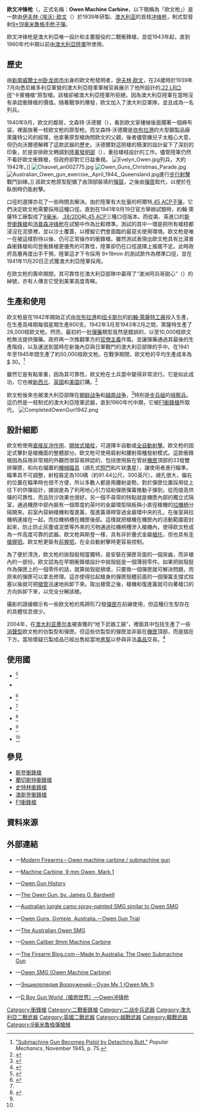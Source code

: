 {{noteTA
|G1=軍事
|G2=長度單位
|G3=Firearms
|T=zh:欧文冲锋枪;zh-hans:欧文冲锋枪;zh-hant:歐文衝鋒槍;zh-cn:欧文冲锋枪;zh-tw:奧文衝鋒槍;zh-hk:奧文衝鋒槍;zh-mo:奧文衝鋒槍;
|1=zh:朝鲜战争;zh-cn:朝鲜战争;zh-tw:韓戰;zh-hk:韓戰;zh-sg:韩战;
|2=zh:越南戰爭;zh-cn:越南战争;zh-tw:越南戰爭;zh-hk:越戰;zh-sg:越南战争;
}}
{{Infobox Weapon
| name = 欧文冲锋枪<br />{{Lang|en|Owen Gun}}
| image = File:Owen Gun (AWM 018320).jpg
| image_size = 300px
| caption = 1945年，在[[新不列顛|新不列顛]]手持欧文冲锋枪的澳大利亞士兵
| origin = {{flagcountry|Australia}}
| type = [[冲锋枪|冲锋枪]]
<!-- Type selection -->| is_ranged = yes
| is_bladed = 
| is_explosive = 
| is_artillery = 
| is_vehicle = 
| is_missile = 
| is_UK = <!-- Service history -->
| service = 1941年－1960年代
| used_by = 參見[[#使用國|使用國]]
| wars = <div class="NavFrame collapsed" style="color: black; background-color: #FFFFFF; margin: 0 auto; padding: 0 10px; text-align: left;"><div class="NavHead" style="background-color: #FFFFFF; margin: 0 auto; padding: 0 10px; font-weight:normal;"></div><div class="NavContent" style="background-color: #FFFFFF; margin: 0 auto; padding: 0 10px;">
* [[第二次世界大战|第二次世界大战]]
* [[馬來亞緊急狀態|1948年馬來亞緊急狀態]]
* [[朝鲜战争|朝鲜战争]]
* [[越南战争|越南战争]]
* [[1964年羅德西亞布殊戰爭|1964年羅德西亞布殊戰爭]]
</div>
</div><!-- Production history -->
| designer = [[伊夫林·欧文|伊夫林·欧文]]（{{Lang|en|Evelyn Owen}}）
| design_date = 1931－1939年
|manufacturer= <div class="NavFrame collapsed" style="color: black; background-color: #FFFFFF; margin: 0 auto; padding: 0 10px; text-align: left;"><div class="NavHead" style="background-color: #FFFFFF; margin: 0 auto; padding: 0 10px; font-weight:normal;"></div><div class="NavContent" style="background-color: #FFFFFF; margin: 0 auto; padding: 0 10px;">
* [[約翰·萊薩特工廠|約翰·萊薩特工廠]]
* [[利特高輕武器工廠|利特高輕武器工廠]]
</div>
</div>
| unit_cost = [[美元|$]]30／把
| production_date = 1941－1945年
| number = 45,000－50,000把
| variants = <div class="NavFrame collapsed" style="color: black; background-color: #FFFFFF; margin: 0 auto; padding: 0 10px; text-align: left;"><div class="NavHead" style="background-color: #FFFFFF; margin: 0 auto; padding: 0 10px; font-weight:normal;"></div><div class="NavContent" style="background-color: #FFFFFF; margin: 0 auto; padding: 0 10px;">
* Mk 1/42
* Mk 1/43
* Mk 2/43
</div>
</div>
<!-- General specifications -->| spec_label = 
| weight = <div class="NavFrame collapsed" style="color: black; background-color: #FFFFFF; margin: 0 auto; padding: 0 10px; text-align: left;"><div class="NavHead" style="background-color: #FFFFFF; margin: 0 auto; padding: 0 10px; font-weight:normal;">空槍：</div><div class="NavContent" style="background-color: #FFFFFF; margin: 0 auto; padding: 0 10px;">
* Mk 1/42：4.24[[千克|千克]]（9.35[[磅|磅]]）
* Mk 1/43：3.99公斤（8.8磅）
* Mk 2/43：3.47公斤（7.65磅）
</div>
</div>
| length = 806[[毫米|毫米]]（31.73[[英寸|英吋]]）
| part_length = 247毫米（9.72英吋）
| width = 
| height = 
| diameter = 
| crew = <!-- Ranged weapon specifications -->
| cartridge = -{}-
* 制式：[[9×19mm魯格彈|9×19毫米]]
* 原型：[[.38/200|.38/200]]
* 原型：[[.45_ACP|.45 ACP]]
| caliber = <div class="NavFrame collapsed" style="color: black; background-color: #FFFFFF; margin: 0 auto; padding: 0 10px; text-align: left;"><div class="NavHead" style="background-color: #FFFFFF; margin: 0 auto; padding: 0 10px; font-weight:normal;"></div><div class="NavContent" style="background-color: #FFFFFF; margin: 0 auto; padding: 0 10px;">
* 9×19毫米：9毫米（.357英吋）
* .38/200：9.65毫米（.38英吋）
* .45 ACP：11.43毫米（.45英吋）
</div>
</div>
| barrels = 1根，[[膛線|膛線]]7條，右旋，[[槍口|槍口]]裝有[[消焰器|消焰器]]，本身可快速拆卸
| action = <div class="NavFrame collapsed" style="color: black; background-color: #FFFFFF; margin: 0 auto; padding: 0 10px; text-align: left;"><div class="NavHead" style="background-color: #FFFFFF; margin: 0 auto; padding: 0 10px; font-weight:normal;"></div><div class="NavContent" style="background-color: #FFFFFF; margin: 0 auto; padding: 0 10px;">
* [[反沖作用_(槍械)#直接反沖|直接反沖作用]]
* [[開放式槍栓|開放式槍栓]]
</div>
</div>
| mode = {{Link-en|半自動槍械|Semi-automatic firearm|半自動}}、[[自動火器|全自動]]，可[[擊發調變槍械|擊發調變]]
| rate = <div class="NavFrame collapsed" style="color: black; background-color: #FFFFFF; margin: 0 auto; padding: 0 10px; text-align: left;"><div class="NavHead" style="background-color: #FFFFFF; margin: 0 auto; padding: 0 10px; font-weight:normal;"></div><div class="NavContent" style="background-color: #FFFFFF; margin: 0 auto; padding: 0 10px;">
* 理論射速：
** Mk 1/42：700發／分鐘
** Mk 1/43：680發／分鐘
** Mk 2/43：600發／分鐘
* 實際射速：120發／分鐘
</div>
</div>
| velocity = 380—420[[米每秒|米／秒]]（1,246.72—1,377.95[[英尺每秒|英尺／秒]]）
| range = <div class="NavFrame collapsed" style="color: black; background-color: #FFFFFF; margin: 0 auto; padding: 0 10px; text-align: left;"><div class="NavHead" style="background-color: #FFFFFF; margin: 0 auto; padding: 0 10px; font-weight:normal;"></div><div class="NavContent" style="background-color: #FFFFFF; margin: 0 auto; padding: 0 10px;">
* 瞄具裝定射程：91.44[[米_(单位)|公尺]]（100[[码|码]]，300[[英尺|英尺]]）
* 最大有效射程：123公尺（134.51码，403.54英尺）
</div>
</div>
| max_range = 200公尺（218.72码，656.17英尺）
| feed = 32／33發可拆卸式[[彈匣|彈匣]]
| sights = [[機械瞄具|機械瞄具]]：向右偏置的覘孔式[[照門|照門]]和片狀[[照準器|準星]]
<!-- 火炮規格 -->| breech = 
| recoil = 
| carriage = 
| elevation = 
| traverse = <!-- 刃器規格 -->
| blade_type = 
| hilt_type = 
| sheath_type = 
| head_type = 
| haft_type = <!-- 爆炸物內填炸藥規格 -->
| filling = 
| filling_weight = 
| detonation = 
| yield = <!-- 車輛/飛彈規格 -->
| armour = 
| primary_armament = 
| secondary_arament = 
| engine = 
| engine_power = 
| transmission = 
| payload_capacity = 
| fuel_capacity = 
| pw_ratio = 
| suspension = 
| clearance = 
| vehicle_range = 
| speed = 
| guidance = 
| steering = <!-- Missiles only -->
| wingspan = 
| propellant = 
| ceiling = 
| altitude = 
| depth = 
| boost = 
| accuracy = 
| launch_platform = 
| transport = 
}}

'''欧文冲锋枪'''（{{Lang-en|'''Owen Gun'''}}，正式名稱：'''Owen Machine Carbine'''，以下簡稱為「欧文枪」）是一款由[[伊夫林·欧文|伊夫林·（埃沃）·欧文]]（{{Lang-en|Evelyn (Evo) Owen}}）於1939年研製、[[澳大利亚|澳大利亚]]的首枝[[冲锋枪|冲锋枪]]，制式型發射[[9×19mm魯格彈|9×19毫米魯格]][[手枪|手枪]][[子彈|子彈]]。

欧文冲锋枪是澳大利亞唯一設計和主要服役的二戰衝鋒槍，並從1943年起，直到1960年代中期以前由[[澳大利亞陸軍|澳大利亞陸軍]]所使用。

== 歷史 ==
由[[新南威爾士州|新南威爾士州]][[卧龙岗市_(新南威尔士州)|卧龙岗市]]出身的欧文枪發明者，[[伊夫林·欧文|伊夫林·欧文]]，在24歲時於1939年7月向悉尼維多利亞軍營的澳大利亞陸軍軍械官員展示了他所設計的[[.22_LR|.22 LR]][[口徑|口徑]]“卡賓機槍”原型槍。該槍卻被澳大利亞陸軍所拒絕，因為澳大利亞陸軍在當時沒有承認衝鋒槍的價值。隨著戰爭的爆發，欧文加入了澳大利亞軍隊，並且成為一名列兵。

1940年9月，欧文的鄰居，文森特·沃德爾（{{Lang-en|Vincent Wardell}}），看到欧文家樓梯後面擱著一個麻布袋，裡面放著一枝欧文枪的原型枪。而文森特·沃德爾是[[坎布拉港|坎布拉港]]的大型鋼製品廠萊薩特公司的經理，他拿著原型槍詢問欧文的父親，後者儘管嫌兒子太粗心大意，但仍向沃爾德解釋了這款武器的歷史。沃德爾對這把槍的簡潔的設計留下了深刻的印象，於是安排欧文轉調到[[陸軍發明部|陸軍發明部]]（{{Lang-en|Army Inventions Board}}），重拾槍枝設計的工作。儘管陸軍仍然不看好歐文衝鋒槍，但政府卻對它日益重視。
[[File:Evelyn_Owen.jpg|left]]列兵，大約1942年。]]
[[File:Chauvel_an002775.jpg|thumb]]
[[File:Owen_Guns_Christmas_Parade.jpg|thumb]]
[[File:Australian_Owen_gun_exercise,_April_1944,_Queensland.jpg|thumb]]進行[[步行射擊|步行射擊]]戰鬥訓綀。]]
該欧文枪原型配備了由頂部裝填的[[彈鼓|彈鼓]]，之後由[[彈匣|彈匣]]取代，以便於在臥倒時仍能射擊。

口徑的選擇亦花了一些時間去解決。由於陸軍有大批量的柯爾特[[.45_ACP|.45 ACP]][[子彈|子彈]]，它們決定欧文枪需要採用這種口徑。直到在1941年9月19日官方舉辦試驗時，約翰·萊薩特工廠製成了[[9×19mm魯格彈|9毫米]]、[[.38/200|.38/200]]和[[.45_ACP|.45 ACP]]三種口徑版本。而從美、英進口的[[斯登衝鋒槍|斯登衝鋒槍]]和[[汤普森冲锋枪|汤普森冲锋枪]]在試驗中作為比較標準。測試的其中一環是把所有槍枝都浸沒在泥漿裡，並以沙土覆蓋，以模擬它們會面臨的最惡劣使用環境。欧文枪是唯一在被這樣對待以後、仍可正常操作的衝鋒槍。雖然測試表現出欧文枪具有比湯普森衝鋒槍和司登衝鋒槍更優秀的可靠性，陸軍卻仍在口徑選擇上搖擺不定。此時政府高層再度出手干預，陸軍這才下令採用 9×19mm 的測試款作為標準口徑，並在1941年11月20日正式獲澳大利亞陸軍採用。

在欧文枪的壽命期間，其可靠性在澳大利亞部隊中贏得了“澳洲阿兵哥甜心”（{{Lang-en|Digger's Darling}}）的綽號，亦有人傳言它受到美軍高度青睞。

== 生產和使用 ==
欧文枪是在1942年開始正式由[[坎布拉港|坎布拉港]]和[[纽卡斯尔|纽卡斯尔]]的[[約翰·萊薩特工廠|約翰·萊薩特工廠]]投入生產，在生產高峰期每個星期生產800支。1942年3月至1943年2月之間，萊薩特生產了28,000枝欧文枪。然而，最初的一批[[彈藥|彈藥]]類型竟然是錯誤的，以至10,000枝欧文枪無法提供彈藥。政府再一次推翻軍方的[[官僚制|官僚主義]]作風​​，並讓彈藥通過其最後的生產階段，以及運送到當時在新幾內亞與日軍戰鬥的澳大利亞部隊的手中。在1941年至1945年間生產了約50,000枝欧文枪。在戰爭期間，欧文枪的平均生產成本為[[美元|$]] 30。<ref>[http://books.google.com/books?id=p98DAAAAMBAJ&pg=PA75&dq=true#v=onepage&q=true&f=true "Submachine Gun Becomes Pistol by Detaching Butt."] {{Wayback|url=http://books.google.com/books?id=p98DAAAAMBAJ&pg=PA75&dq=true#v=onepage&q=true&f=true |date=20140627081733 }} ''Popular Mechanics'', November 1945, p. 75.</ref>

雖然它是有點笨重，因為其可靠性，欧文枪在士兵當中變得非常流行。它是如此成功，它也被[[新西兰|新西兰]]、[[英国|英国]]和[[美国|美国]]訂購。<ref name="MFOwen">{{cite web |url=http://www.militaryfactory.com/smallarms/detail.asp?smallarms_id=479 |title=Owen SMG (Owen Machine Carbine) |publisher=militaryfactory.com |date= |accessdate=2013-05-02 |archive-date=2017-08-04 |archive-url=https://web.archive.org/web/20170804214704/https://www.militaryfactory.com/smallarms/detail.asp?smallarms_id=479 |dead-url=no }}</ref>

欧文枪後來也被澳大利亞部隊在[[朝鲜战争|朝鲜战争]]和[[越南战争|越南战争]]，<ref>{{cite web |url=http://www.kokodahistorical.com.au/index.php?/Owen-Gun.html |title=Kokoda Track Tours – Home |publisher=Kokoda Historical |date= |accessdate=2012-11-19 |archive-date=2012-03-07 |archive-url=https://web.archive.org/web/20120307184221/http://www.kokodahistorical.com.au/index.php?%2FOwen-Gun.html |dead-url=no }}</ref>特別是[[步兵|步兵]][[組|組]]的[[偵察兵|偵察兵]]。這仍然是一枝制式的澳大利亞陸軍武器，直到1960年代中期，它被[[F1衝鋒槍|F1衝鋒槍]]所取代。
[[File:CompletedOwenGun1942.png|thumb]]

== 設計細節 ==
欧文枪使用[[反沖作用_(槍械)#直接反沖|直接反沖作用]]、[[開放式槍栓|開放式槍栓]]，可選擇半自動或[[自動火器|全自動射擊]]。欧文枪的固定式擊針是槍機面的整體部分。欧文枪可使用肩射和腰射兩種發射模式。這款衝鋒槍因為採用非常規的外觀而很容易辨認的，包括使用裝在管狀[[機匣|機匣]]頂部的33發雙排彈匣，和向右偏置的[[機械瞄具|機械瞄具]]（覘孔式[[照門|照門]]和片狀[[照準器|準星]]），讓使用者進行瞄準。瞄準具不可調整，射程裝定為100碼（約91.44公尺，300英尺）。覘孔很大，偏右的位置在瞄準時也很不方便，所以多數人都是用腰射姿勢。對於彈匣位置採用從上往下的供彈設計，據說是為了利用地心引力協助彈匣彈簧推動子彈到{{Link-en|後膛裝填武器|Breech-loading weapon|後膛進行裝填}}，從而提高供彈的可靠性，而且防沙效果也很好。另一個不尋常的特點就是機匣內部的獨立式隔室，通過機匣中部內裝有一個厚度約{{frac|1|2}}英吋的金屬環型隔板與小直徑槍機的[[拉機柄|拉機柄]]分隔開來。前室內容納槍機和復進簧，復進簧導桿穿過金屬環中央的孔，在後室與拉機柄連接在一起，而拉機柄槽在機匣後部。這樣就把槍機在機匣內的活動範圍密封起來，防止防止灰塵或泥漿等外來的污物通過拉機柄槽滲入槍機內，使得欧文枪成為一件高度可靠的武器。欧文枪與斯登一樣，具有非折疊式金屬[[槍托|槍托]]，但也具有[[手槍握把|手槍握把]]。欧文枪更裝有[[輔助握把|前握把]]，在全自動射擊時更容易控制。

為了便於清洗，欧文枪的拋殼挺相當獨特，是安裝在彈匣背面的一個突齒，而非槍內的一部份。欧文認為在早期衝鋒槍設計中拋殼挺是一個薄弱零件。如果把拋殼挺作為彈匣上的一個零件的話，就算拋殼挺損壞，只要換一個彈匣就可解決問題，而原來的彈匣可以拿去修理。這亦使得拉起槍身的彈匣殼體前面的一個彈簧支撐式柱塞以後就可把[[槍管|槍管]]迅速地拆卸下來。取出槍管之後，槍機和復進簧就可向著槍口的方向拆卸下來，以完全分解該槍。

攝影的證據顯示有一些欧文枪的馬蹄形72發[[彈匣|彈匣]]在前線使用，但這種衍生型存在的具體信息很少。

2004年，在[[澳大利亚|澳大利亚]][[墨尔本|墨尔本]]被查獲的“地下武器工廠”，裡面其中包括生產了一些[[抑制器|消聲型]]欧文枪的彷製型和彈匣。但這些彷製型的彈匣並非裝在[[機匣|機匣]]頂部，而是插在下方。當局懷疑已製成品已經出售給當地[[黑社會|黑幫]]以參與非法[[毒品|毒品]]交易。<ref>{{cite news |url=http://www.theage.com.au/articles/2004/07/22/1090464799535.html |title=Submachine-guns found in weapons factory |author=Brendan Nicholson, Daniel Ziffer |date=23 July 2004 |location=Melbourne |work=The Age |accessdate=2013-06-14 |archive-date=2013-05-27 |archive-url=https://web.archive.org/web/20130527112716/http://www.theage.com.au/articles/2004/07/22/1090464799535.html |dead-url=no }}</ref>

== 使用國 ==
* {{Flagcountry|Australia}}<ref name="mcnab2002">{{cite book |last=McNab |first=Chris|title=20th Century Military Uniforms |year=2002 |edition=2nd |publisher=Grange Books |location=Kent |isbn=1-84013-476-3}}</ref>
* {{Flag|Indonesia}}
* {{Flagcountry|Netherlands}}<ref>{{cite news |first=Paul |last=Scarlata |title=Small Arms of the Koninlijk Nederlands-Indisch Leger, Part 2 |publisher=Shotgun News |date=20 April 2009}}</ref>
* {{Flagcountry|New Zealand}}<ref name="MFOwen"/>
* {{Flagcountry|Rhodesia}}<ref>{{Citation |title="Small Arms" |year=2012 |type=Museum exhibit |publisher=[[South_African_National_Museum_of_Military_History|South African National Museum of Military History]] |location=[[Saxonwold|Saxonwold]], [[Johannesburg|Johannesburg]]}}</ref>
* {{Flagcountry|United Kingdom}}<ref name="MFOwen"/>
* {{Flagcountry|United States}}<ref name="MFOwen"/>

== 參見 ==
* [[斯登衝鋒槍|斯登衝鋒槍]]
* [[蘭切斯特衝鋒槍|蘭切斯特衝鋒槍]]
* [[史特林衝鋒槍|史特林衝鋒槍]]
* [[澳斯登衝鋒槍|澳斯登衝鋒槍]]
* [[F1衝鋒槍|F1衝鋒槍]]

== 資料來源 ==
{{Reflist}}

== 外部連結 ==
{{Commons category|Owen gun}}
* {{en icon}}—[http://world.guns.ru/smg/smg65-e.htm Modern Firearms－Owen machine carbine / submachine gun] {{Wayback|url=http://world.guns.ru/smg/smg65-e.htm |date=20100913111513 }}
* {{en icon}}—[https://web.archive.org/web/20130525132736/http://www.rt66.com/~korteng/SmallArms/owen.htm Machine Carbine, 9 mm Owen, Mark 1]
* {{en icon}}—[https://web.archive.org/web/20110313002538/http://www.diggerhistory.info/pages-weapons/omc.htm Owen Gun History]
* {{en icon}}—[http://www.cs.cmu.edu/afs/cs/usr/wbardwel/public/nfalist/owen_gun.txt The Owen Gun, by. James O. Bardwell] {{Wayback|url=http://www.cs.cmu.edu/afs/cs/usr/wbardwel/public/nfalist/owen_gun.txt |date=20090621055134 }}
* {{en icon}}—[http://img341.imageshack.us/img341/8472/weirdsmgaq6.jpg Australian jungle camo spray-painted SMG similar to Owen SMG] {{Webarchive|url=https://archive.is/20130114054409/img341.imageshack.us/img341/8472/weirdsmgaq6.jpg |date=2013-01-14 }}
* {{en icon}}—[http://www.owenguns.com/owen-gun-book/owen-gun-trial/ Owen Guns, Gympie, Australia.－Owen Gun Trial]{{dead link|date=2018年3月 |bot=InternetArchiveBot |fix-attempted=yes }}
* {{en icon}}—[http://www.forgottenweapons.com/the-australian-owen-smg/ The Australian Owen SMG] {{Wayback|url=http://www.forgottenweapons.com/the-australian-owen-smg/ |date=20130614235913 }}
* {{en icon}}—[http://www.koreanwaronline.com/arms/owen.htm Owen Caliber 9mm Machine Carbine] {{Wayback|url=http://www.koreanwaronline.com/arms/owen.htm |date=20130718150228 }}
* {{en icon}}—[http://www.thefirearmblog.com/blog/2013/02/03/made-in-australia-the-owen-submachine-gun/ The Firearm Blog.com－Made In Australia: The Owen Submachine Gun] {{Wayback|url=http://www.thefirearmblog.com/blog/2013/02/03/made-in-australia-the-owen-submachine-gun/ |date=20130215052409 }}
* {{en icon}}—[http://www.militaryfactory.com/smallarms/detail.asp?smallarms_id=479 Owen SMG (Owen Machine Carbine)] {{Wayback|url=http://www.militaryfactory.com/smallarms/detail.asp?smallarms_id=479 |date=20170804214704 }}
* {{ru icon}}—[http://gunsite.narod.ru/owen_mk1.htm Энциклопедия Вооружений－Оуэн Мк 1 (Owen Mk 1)] {{Wayback|url=http://gunsite.narod.ru/owen_mk1.htm |date=20140606214207 }}
* {{zh-hans icon}}—[http://pewpewpew.work/australia/owen/owen.htm D Boy Gun World（槍炮世界）—Owen冲锋枪]

{{二戰英軍步兵槍械}}

[[Category:衝鋒槍|Category:衝鋒槍]]
[[Category:二戰衝鋒槍|Category:二戰衝鋒槍]]
[[Category:二战步兵武器|Category:二战步兵武器]]
[[Category:澳大利亞二戰武器|Category:澳大利亞二戰武器]]
[[Category:英國二戰武器|Category:英國二戰武器]]
[[Category:越戰武器|Category:越戰武器]]
[[Category:韓戰武器|Category:韓戰武器]]
[[Category:9毫米魯格彈槍械|Category:9毫米魯格彈槍械]]
